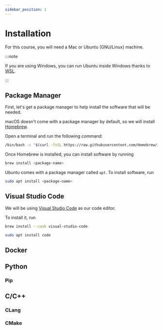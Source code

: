 ```yaml
---
sidebar_position: 1
---
```



# Installation

For this course, you will need a Mac or Ubuntu (GNU/Linux) machine.

:::note

If you are using Windows, you can run Ubuntu inside Windows thanks to [WSL](https://learn.microsoft.com/en-us/windows/wsl/install).

:::

## Package Manager

First, let's get a package manager to help install the software that will be needed.

<Tabs groupId="operating-systems">
<TabItem value="macos" label="macOS">

macOS doesn't come with a package manager by default, so we will install
[Homebrew](https://brew.sh/).

Open a terminal and run the following command:

```bash
/bin/bash -c "$(curl -fsSL https://raw.githubusercontent.com/Homebrew/install/HEAD/install.sh)"
```

Once Homebrew is installed, you can install software by running

```bash
brew install <package-name>
```

</TabItem>
<TabItem value="ubuntu" label="Ubuntu">

Ubuntu comes with a package manager called `apt`. To install software, run

```bash
sudo apt install <package-name>
```

</TabItem>
</Tabs>

## Visual Studio Code

We will be using [Visual Studio Code](https://code.visualstudio.com/) as our
code editor.

To install it, run

<Tabs groupId="operating-systems">
<TabItem value="macos" label="macOS">

```bash
brew install --cask visual-studio-code
```

</TabItem>
<TabItem value="ubuntu" label="Ubuntu">

```bash
sudo apt install code
```

</TabItem>
</Tabs>

## Docker

## Python

### Pip

## C/C++

### CLang

### CMake
